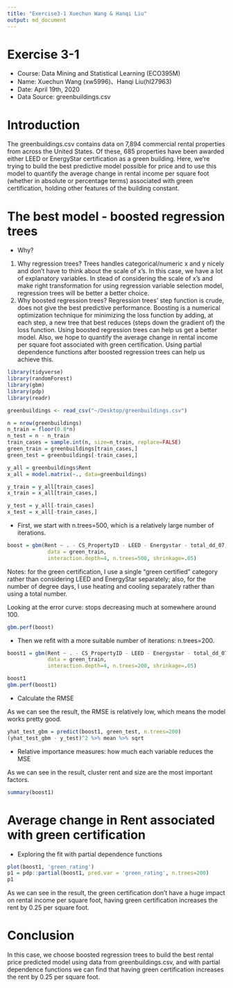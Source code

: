 ```yaml
---
title: "Exercise3-1 Xuechun Wang & Hanqi Liu"
output: md_document
---
```


Exercise 3-1
========================================================
- Course: Data Mining and Statistical Learning (ECO395M)
- Name: Xuechun Wang (xw5996)、Hanqi Liu(hl27963)
- Date: April 19th, 2020
- Data Source: greenbuildings.csv


Introduction
========================================================
The greenbuildings.csv contains data on 7,894 commercial rental properties from across the United States. Of these, 685 properties have been awarded either LEED or EnergyStar certification as a green building. Here, we're trying to build the best predictive model possible for price and to use this model to quantify the average change in rental income per square foot (whether in absolute or percentage terms) associated with green certification, holding other features of the building constant.


The best model - boosted regression trees
========================================================

- Why?

1. Why regression trees? Trees handles categorical/numeric x and y nicely and don’t have to think about the scale of x’s. In this case, we have a lot of explanatory variables. In stead of considering the scale of x's and make right transformation for using regression variable selection model, regression trees will be better a better choice.
2. Why boosted regression trees? Regression trees' step function is crude, does not give the best predictive performance. Boosting is a numerical optimization technique for minimizing the loss function by adding, at each step, a new tree that best reduces (steps down the gradient of) the loss function. Using boosted regression trees can help us get a better model. Also, we hope to quantify the average change in rental income per square foot associated with green certification. Using partial dependence functions after boosted regression trees can help us achieve this.

```r
library(tidyverse)
library(randomForest)
library(gbm)
library(pdp)
library(readr)

greenbuildings <- read_csv("~/Desktop/greenbuildings.csv")

n = nrow(greenbuildings)
n_train = floor(0.8*n)
n_test = n - n_train
train_cases = sample.int(n, size=n_train, replace=FALSE)
green_train = greenbuildings[train_cases,]
green_test = greenbuildings[-train_cases,]

y_all = greenbuildings$Rent
x_all = model.matrix(~., data=greenbuildings)

y_train = y_all[train_cases]
x_train = x_all[train_cases,]

y_test = y_all[-train_cases]
x_test = x_all[-train_cases,]
```

- First, we start with n.trees=500, which is a relatively large number of iterations. 

```r
boost = gbm(Rent ~ . - CS_PropertyID - LEED - Energystar - total_dd_07, 
             data = green_train,
             interaction.depth=4, n.trees=500, shrinkage=.05)
```

Notes: for the green certification, I use a single "green certified" category rather than considering LEED and EnergyStar separately; also, for the number of degree days, I use heating and cooling separately rather than using a total number.

Looking at the error curve: stops decreasing much at somewhere around 100.


```r
gbm.perf(boost)
```

- Then we refit with a more suitable number of iterations: n.trees=200.

```r
boost1 = gbm(Rent ~ . - CS_PropertyID - LEED - Energystar - total_dd_07, 
             data = green_train,
             interaction.depth=4, n.trees=200, shrinkage=.05)
```

```r
boost1
gbm.perf(boost1)
```
 
- Calculate the RMSE

As we can see the result, the RMSE is relatively low, which means the model works pretty good.

```r
yhat_test_gbm = predict(boost1, green_test, n.trees=200)
(yhat_test_gbm - y_test)^2 %>% mean %>% sqrt
```

- Relative importance measures: how much each variable reduces the MSE

As we can see in the result, cluster rent and size are the most important factors.

```r
summary(boost1)
```


Average change in Rent associated with green certification
========================================================

- Exploring the fit with partial dependence functions

```r
plot(boost1, 'green_rating')
p1 = pdp::partial(boost1, pred.var = 'green_rating', n.trees=200)
p1
```

As we can see in the result, the green certification don't have a huge impact on rental income per square foot, having green certification increases the rent by 0.25 per square foot.

Conclusion
========================================================

In this case, we choose boosted regression trees to build the best rental price predicted model using data from greenbuildings.csv, and with partial dependence functions we can find that having green certification increases the rent by 0.25 per square foot.
